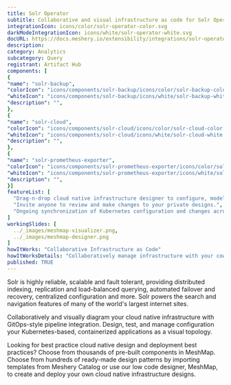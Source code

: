 ```yaml
---
title: Solr Operator
subtitle: Collaborative and visual infrastructure as code for Solr Operator
integrationIcon: icons/color/solr-operator-color.svg
darkModeIntegrationIcon: icons/white/solr-operator-white.svg
docURL: https://docs.meshery.io/extensibility/integrations/solr-operator
description: 
category: Analytics
subcategory: Query
registrant: Artifact Hub
components: [
{
"name": "solr-backup",
"colorIcon": "icons/components/solr-backup/icons/color/solr-backup-color.svg",
"whiteIcon": "icons/components/solr-backup/icons/white/solr-backup-white.svg",
"description": "",
},
{
"name": "solr-cloud",
"colorIcon": "icons/components/solr-cloud/icons/color/solr-cloud-color.svg",
"whiteIcon": "icons/components/solr-cloud/icons/white/solr-cloud-white.svg",
"description": "",
},
{
"name": "solr-prometheus-exporter",
"colorIcon": "icons/components/solr-prometheus-exporter/icons/color/solr-prometheus-exporter-color.svg",
"whiteIcon": "icons/components/solr-prometheus-exporter/icons/white/solr-prometheus-exporter-white.svg",
"description": "",
}]
featureList: [
  "Drag-n-drop cloud native infrastructure designer to configure, model, and deploy your workloads.",
  "Invite anyone to review and make changes to your private designs.",
  "Ongoing synchronization of Kubernetes configuration and changes across any number of clusters."
]
workingSlides: [
  ../_images/meshmap-visualizer.png,
  ../_images/meshmap-designer.png
]
howItWorks: "Collaborative Infrastructure as Code"
howItWorksDetails: "Collaboratively manage infrastructure with your coworkers synchronously sharing the same designs."
published: TRUE
---
```

<p>
Solr is highly reliable, scalable and fault tolerant, providing distributed indexing, replication and load-balanced querying, automated failover and recovery, centralized configuration and more. Solr powers the search and navigation features of many of the world's largest internet sites.
</p>
<p>
    Collaboratively and visually diagram your cloud native infrastructure with GitOps-style pipeline integration. Design, test, and manage configuration your Kubernetes-based, containerized applications as a visual topology.
</p>
<p>
    Looking for best practice cloud native design and deployment best practices? Choose from thousands of pre-built components in MeshMap. Choose from hundreds of ready-made design patterns by importing templates from Meshery Catalog or use our low code designer, MeshMap, to create and deploy your own cloud native infrastructure designs.
</p>
